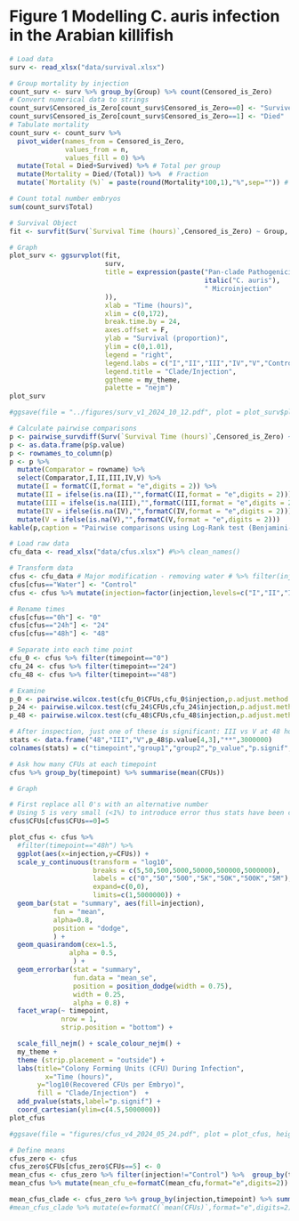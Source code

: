 # Figure 1 Modelling C. auris infection in the Arabian killifish 

```r
# Load data 
surv <- read_xlsx("data/survival.xlsx")

# Group mortality by injection
count_surv <- surv %>% group_by(Group) %>% count(Censored_is_Zero) 
# Convert numerical data to strings
count_surv$Censored_is_Zero[count_surv$Censored_is_Zero==0] <- "Survived"
count_surv$Censored_is_Zero[count_surv$Censored_is_Zero==1] <- "Died"
# Tabulate mortality
count_surv <- count_surv %>% 
  pivot_wider(names_from = Censored_is_Zero, 
              values_from = n, 
              values_fill = 0) %>% 
  mutate(Total = Died+Survived) %>% # Total per group
  mutate(Mortality = Died/(Total)) %>%  # Fraction
  mutate(`Mortality (%)` = paste(round(Mortality*100,1),"%",sep="")) # Percent

# Count total number embryos 
sum(count_surv$Total)

# Survival Object
fit <- survfit(Surv(`Survival Time (hours)`,Censored_is_Zero) ~ Group, data = surv)

# Graph
plot_surv <- ggsurvplot(fit, 
                        surv, 
                        title = expression(paste("Pan-clade Pathogenicity of ",
                                                 italic("C. auris"),
                                                 " Microinjection"
                        )),
                        xlab = "Time (hours)",
                        xlim = c(0,172),
                        break.time.by = 24,
                        axes.offset = F,
                        ylab = "Survival (proportion)",
                        ylim = c(0,1.01),
                        legend = "right",
                        legend.labs = c("I","II","III","IV","V","Control"),
                        legend.title = "Clade/Injection",
                        ggtheme = my_theme,
                        palette = "nejm") 
plot_surv

#ggsave(file = "../figures/surv_v1_2024_10_12.pdf", plot = plot_surv$plot, height = 5, width = 7, dev = cairo_pdf)

# Calculate pairwise comparisons
p <- pairwise_survdiff(Surv(`Survival Time (hours)`,Censored_is_Zero) ~ Group, data = surv)
p <- as.data.frame(p$p.value)
p <- rownames_to_column(p)
p <- p %>% 
  mutate(Comparator = rowname) %>% 
  select(Comparator,I,II,III,IV,V) %>% 
  mutate(I = formatC(I,format = "e",digits = 2)) %>% 
  mutate(II = ifelse(is.na(II),"",formatC(II,format = "e",digits = 2))) %>% 
  mutate(III = ifelse(is.na(III),"",formatC(III,format = "e",digits = 2))) %>% 
  mutate(IV = ifelse(is.na(IV),"",formatC(IV,format = "e",digits = 2))) %>% 
  mutate(V = ifelse(is.na(V),"",formatC(V,format = "e",digits = 2)))
kable(p,caption = "Pairwise comparisons using Log-Rank test (Benjamini-Hochberg Correction)")#,format = "html")
```

```r
# Load raw data
cfu_data <- read_xlsx("data/cfus.xlsx") #%>% clean_names()

# Transform data
cfus <- cfu_data # Major modification - removing water # %>% filter(injection!="Water")
cfus[cfus=="Water"] <- "Control"
cfus <- cfus %>% mutate(injection=factor(injection,levels=c("I","II","III","IV","V","Control")))

# Rename times
cfus[cfus=="0h"] <- "0"
cfus[cfus=="24h"] <- "24"
cfus[cfus=="48h"] <- "48"

# Separate into each time point
cfu_0 <- cfus %>% filter(timepoint=="0")
cfu_24 <- cfus %>% filter(timepoint=="24")
cfu_48 <- cfus %>% filter(timepoint=="48")

# Examine 
p_0 <- pairwise.wilcox.test(cfu_0$CFUs,cfu_0$injection,p.adjust.method = "BH")
p_24 <- pairwise.wilcox.test(cfu_24$CFUs,cfu_24$injection,p.adjust.method = "BH")
p_48 <- pairwise.wilcox.test(cfu_48$CFUs,cfu_48$injection,p.adjust.method = "BH")

# After inspection, just one of these is significant: III vs V at 48 hours.
stats <- data.frame("48","III","V",p_48$p.value[4,3],"**",3000000)
colnames(stats) = c("timepoint","group1","group2","p_value","p.signif","y.position")

# Ask how many CFUs at each timepoint
cfus %>% group_by(timepoint) %>% summarise(mean(CFUs))

# Graph

# First replace all 0's with an alternative number
# Using 5 is very small (<1%) to introduce error thus stats have been calculated previously above and the use of 5 is to make the logarithmic scale more sensible
cfus$CFUs[cfus$CFUs==0]=5

plot_cfus <- cfus %>% 
  #filter(timepoint=="48h") %>% 
  ggplot(aes(x=injection,y=CFUs)) + 
  scale_y_continuous(transform = "log10",
                     breaks = c(5,50,500,5000,50000,500000,5000000),
                     labels = c("0","50","500","5K","50K","500K","5M"),
                     expand=c(0,0),
                     limits=c(1,5000000)) +
  geom_bar(stat = "summary", aes(fill=injection),
           fun = "mean",
           alpha=0.8,
           position = "dodge", 
           ) +
  geom_quasirandom(cex=1.5,
               alpha = 0.5,
                ) + 
  geom_errorbar(stat = "summary", 
                fun.data = "mean_se", 
                position = position_dodge(width = 0.75), 
                width = 0.25,
                alpha = 0.8) +
  facet_wrap(~ timepoint, 
             nrow = 1,
             strip.position = "bottom") + 

  scale_fill_nejm() + scale_colour_nejm() +
  my_theme +
  theme (strip.placement = "outside") +
  labs(title="Colony Forming Units (CFU) During Infection",
         x="Time (hours)",
       y="log10(Recovered CFUs per Embryo)",
       fill = "Clade/Injection")  +
  add_pvalue(stats,label="p.signif") +
  coord_cartesian(ylim=c(4.5,5000000))
plot_cfus

#ggsave(file = "figures/cfus_v4_2024_05_24.pdf", plot = plot_cfus, height = 5, width = 7, dev = cairo_pdf)

# Define means
cfus_zero <- cfus
cfus_zero$CFUs[cfus_zero$CFUs==5] <- 0
mean_cfus <- cfus_zero %>% filter(injection!="Control") %>%  group_by(timepoint) %>% summarise(mean_cfu=mean(CFUs),cfu_sd=sd(CFUs))
mean_cfus %>% mutate(mean_cfu_e=formatC(mean_cfu,format="e",digits=2)) %>% mutate(cfu_sd_e=formatC(cfu_sd,format="e",digits=2))

mean_cfus_clade <- cfus_zero %>% group_by(injection,timepoint) %>% summarise(mean_cfu=mean(CFUs),cfu_sd=sd(CFUs))
#mean_cfus_clade %>% mutate(e=formatC(`mean(CFUs)`,format="e",digits=2))
```
